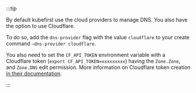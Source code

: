 :::tip

By default kubefirst use the cloud providers to manage DNS. You also have the option to use Cloudflare.

To do so, add the `dns-provider` flag with the value `cloudflare` to your create command `—dns-provider cloudflare`.

You also need to set the `CF_API_TOKEN` environment variable with a Cloudflare token (`export CF_API_TOKEN=xxxxxxxxx`) having the `Zone.Zone`, and `Zone.DNS` edit permission. More information on Cloudflare token creation [in their documentation](https://developers.cloudflare.com/fundamentals/api/get-started/create-token/).

:::
